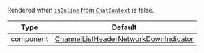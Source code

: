 Rendered when [`isOnline` from `ChatContext`](../../../../contexts/chat_context.mdx#isonline) is false.

| Type      | Default                                                                                                                                                                                 |
| --------- | --------------------------------------------------------------------------------------------------------------------------------------------------------------------------------------- |
| component | [ChannelListHeaderNetworkDownIndicator](https://github.com/GetStream/stream-chat-react-native/blob/master/package/src/components/ChannelList/ChannelListHeaderNetworkDownIndicator.tsx) |
